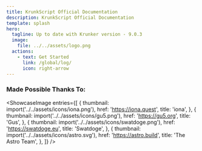 ```yaml
---
title: KrunkScript Official Documentation
description: KrunkScript Official Documentation
template: splash
hero:
  tagline: Up to date with Krunker version - 9.0.3
  image:
    file: ../../assets/logo.png
  actions:
    - text: Get Started
      link: /global/log/
      icon: right-arrow
---
```



### Made Possible Thanks To:
<ShowcaseImage
  entries={[
    {
      thumbnail: import('../../assets/icons/iona.png'),
      href: 'https://iona.quest',
      title: 'iona',
    },
    {
      thumbnail: import('../../assets/icons/gu5.png'),
      href: 'https://gu5.org',
      title: 'Gus',
    },
    {
      thumbnail: import('../../assets/icons/swatdoge.png'),
      href: 'https://swatdoge.eu',
      title: 'Swatdoge',
    },
    {
      thumbnail: import('../../assets/icons/astro.svg'),
      href: 'https://astro.build',
      title: 'The Astro Team',
    },
  ]}
/>